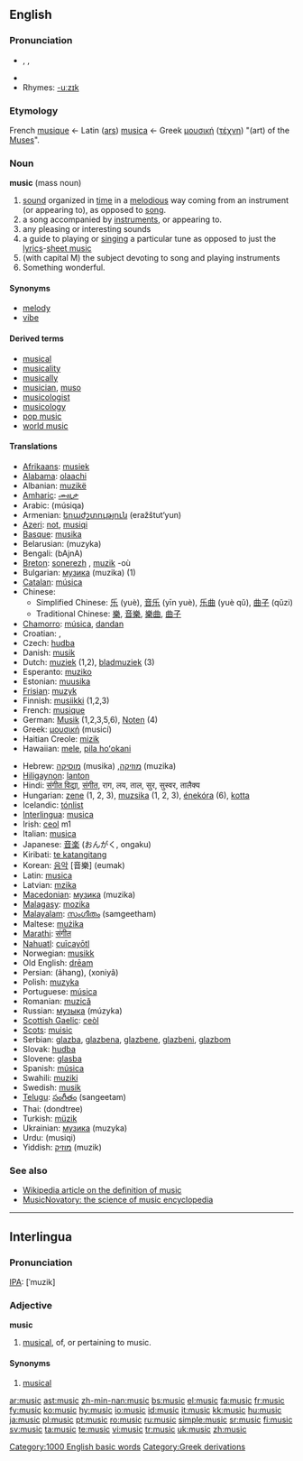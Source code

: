 {{wikipedia}}
==English==

{{rank|likely|beneath|conversation|835|music|direction|o'|eight}}

===Pronunciation===
*{{AHD|myo͞o'zĭk}}, {{IPA|/ˈmjuːzɪk/}}, {{SAMPA|/"mju:zIk/}}
*{{audio|en-us-music.ogg|Audio (US)}}
*Rhymes: [[Rhymes:English:-uːzɪk|-uːzɪk]]

===Etymology===
French [[musique]] ← Latin ([[ars]]) [[musica]] ← Greek [[μουσική]] ([[τέχνη]]) "(art) of the [[Muse]]s".

===Noun===
'''music''' (mass noun)

# [[sound]] organized in [[time]] in a [[melodious]] way coming from an instrument (or appearing to), as opposed to [[song]].
# a song accompanied by [[instrument]]s, or appearing to.
# any pleasing or interesting sounds
# a guide to playing or [[singing]] a particular tune as opposed to just the [[lyrics]]-[[sheet music]]
# (with capital M) the subject devoting to song and playing instruments
# Something wonderful.

====Synonyms====
*[[melody]]
*[[vibe]]

====Derived terms====
*[[musical]]
*[[musicality]]
*[[musically]]
*[[musician]], [[muso]]
*[[musicologist]]
*[[musicology]]
*[[pop music]]
*[[world music]]

====Translations====
{{top}}
*[[Afrikaans]]: [[musiek]]
*[[Alabama]]: [[olaachi]]
*Albanian: [[muzikë]] {{f}}
*[[Amharic]]: [[ሙዚቃ]]
*Arabic: {{ARchar|[[موسيقى]]}} (músiqa) {{f}}
*Armenian: [[երաժշտություն]] (eražštut‘yun)
*[[Azeri]]: [[not#Azeri|not]], [[musiqi]]
*[[Basque]]: [[musika]]
*Belarusian: (muzyka)
*Bengali: (bAjnA)
*[[Breton]]: [[sonerezh]] {{m}}, [[muzik]] {{m}} -où {{p}}
*Bulgarian: [[музика]] (muzika) {{f}} (1)
*[[Catalan]]: [[música]] {{f}}
*Chinese:
**Simplified Chinese: [[乐]] (yuè), [[音乐]] (yīn yuè), [[乐曲]] (yuè qǔ), [[曲子]] (qǔzi)
**Traditional Chinese: [[樂]], [[音樂]], [[樂曲]], [[曲子]]
*[[Chamorro]]: [[música]], [[dandan]]
*Croatian: {{t|hr|glazba|f}}, {{t|hr|muzika|f}}
*Czech: [[hudba]] {{f}}
*Danish: [[musik]] {{c}}
*Dutch: [[muziek]] {{f}} (1,2), [[bladmuziek]] {{f}} (3)
*Esperanto: [[muziko]]
*Estonian: [[muusika]]
*[[Frisian]]: [[muzyk]]
*Finnish: [[musiikki]] (1,2,3)
*French: [[musique]] {{f}}
*German: [[Musik]] {{f}} (1,2,3,5,6), [[Noten]] {{f|p}} (4)
*Greek: [[μουσική]] (musicí) {{f}}
*Haitian Creole: [[mizik]]
*Hawaiian: [[mele]], [[pila hoʻokani]]
{{mid}}
*Hebrew: [[מוסיקה]] (musika) {{f}} ,[[מוזיקה]] (muzika) {{f}}
*[[Hiligaynon]]: [[lanton]]
*Hindi: [[संगीत विद्या]], [[संगीत]], राग, लय, ताल, सुर, सुस्वर, तालैक्य
*Hungarian: [[zene]] (1, 2, 3), [[muzsika]] (1, 2, 3), [[énekóra]] (6), [[kotta]]
*Icelandic: [[tónlist]]
*[[Interlingua]]: [[musica]]
*Irish: [[ceol]] m1
*Italian: [[musica]] {{f}}
*Japanese: [[音楽]] (おんがく, ongaku)
*Kiribati: [[te katangitang]]
*Korean: [[음악]] [音樂] (eumak)
*Latin: [[musica]] {{f}}
*Latvian: [[mzika]] {{f}}
*[[Macedonian]]: [[музика]] (muzika)
*[[Malagasy]]: [[mozika]]
*[[Malayalam]]: [[സംഗീതം]] (samgeetham)
*Maltese: [[mużika]]
*[[Marathi]]: [[संगीत]]
*[[Nahuatl]]: [[cuīcayōtl]]
*Norwegian: [[musikk]] {{m}}
*Old English: [[dream#Old English|drēam]]
*Persian: {{FAchar|[[آهنگ]]}} (âhang), {{FAchar|[[خنیا]]}} (xoniyâ)
*Polish: [[muzyka]] {{f}}
*Portuguese: [[música]] {{f}}
*Romanian: [[muzică]] {{f}}
*Russian: [[музыка]] (múzyka) {{f}}
*[[Scottish Gaelic]]: [[ceòl]]
*[[Scots]]: [[muisic]]
*Serbian: [[glazba]], [[glazbena]], [[glazbene]], [[glazbeni]], [[glazbom]]
*Slovak: [[hudba]] {{f}}
*Slovene: [[glasba]] {{f}}
*Spanish: [[música]] {{f}}
*Swahili: [[muziki]]
*Swedish: [[musik]]
*[[Telugu]]: [[సంగీతం]] (sangeetam)
*Thai: {{THchar|[[ดนตรี]]}} (dondtree)
*Turkish: [[müzik]]
*Ukrainian: [[музика]] (muzyka) {{f}}
*Urdu: {{URchar|[[موسیقی]]}} (musiqi)
*Yiddish: [[מוזיק]] (muzik)
{{bottom}}

===See also===
* [[w:definition of music|Wikipedia article on the definition of music]]
*[http://www.musicnovatory.com MusicNovatory: the science of music encyclopedia]

[[Category:1000 English basic words]]

----

==Interlingua==

===Pronunciation===
[[IPA]]: [ˈmuzik]

===Adjective===
'''music'''

# [[musical]], of, or pertaining to music.

====Synonyms====
# [[musical#Interlingua|musical]]

[[Category:Greek derivations]]

[[ar:music]]
[[ast:music]]
[[zh-min-nan:music]]
[[bs:music]]
[[el:music]]
[[fa:music]]
[[fr:music]]
[[fy:music]]
[[ko:music]]
[[hy:music]]
[[io:music]]
[[id:music]]
[[it:music]]
[[kk:music]]
[[hu:music]]
[[ja:music]]
[[pl:music]]
[[pt:music]]
[[ro:music]]
[[ru:music]]
[[simple:music]]
[[sr:music]]
[[fi:music]]
[[sv:music]]
[[ta:music]]
[[te:music]]
[[vi:music]]
[[tr:music]]
[[uk:music]]
[[zh:music]]